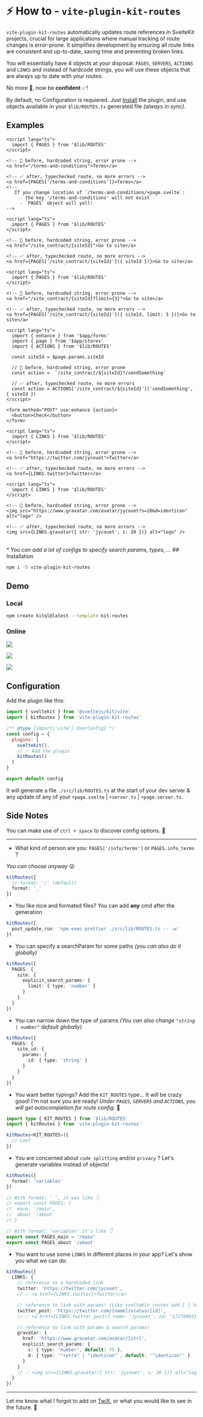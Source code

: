 
# ⚡ How to - `vite-plugin-kit-routes`

`vite-plugin-kit-routes` automatically updates route references in SvelteKit projects, crucial for
large applications where manual tracking of route changes is error-prone. It simplifies development
by ensuring all route links are consistent and up-to-date, saving time and preventing broken links.

You will essentially have 4 objects at your disposal: `PAGES`, `SERVERS`, `ACTIONS` and `LINKS` and
instead of hardcode strings, you will use these objects that are always up to date with your routes.

No more 🤞, now be **confident** ✅!

By default, no Configuration is requiered. Just [Install](#installation) the plugin, and use objects
available in your `$lib/ROUTES.ts` generated file _(always in sync)_.

## Examples

```svelte filename="PAGES - First example" {2, 9}
<script lang="ts">
  import { PAGES } from '$lib/ROUTES'
</script>

<!-- 🤞 before, hardcoded string, error prone -->
<a href="/terms-and-conditions">Terms</a>

<!-- ✅ after, typechecked route, no more errors -->
<a href={PAGES['/terms-and-conditions']}>Terms</a>
<!-- 
   If you change location of `/terms-and-conditions/+page.svelte`: 
     - the key '/terms-and-conditions' will not exist
     - `PAGES` object will yell! 
-->
```

```svelte filename="PAGES - With 1 route param" {2, 9}
<script lang="ts">
  import { PAGES } from '$lib/ROUTES'
</script>

<!-- 🤞 before, hardcoded string, error prone -->
<a href="/site_contract/{siteId}">Go to site</a>

<!-- ✅ after, typechecked route, no more errors -->
<a href={PAGES['/site_contract/{siteId}']({ siteId })}>Go to site</a>
```

```svelte filename="PAGES - With 1 Search Param*" {2, 9}
<script lang="ts">
  import { PAGES } from '$lib/ROUTES'
</script>

<!-- 🤞 before, hardcoded string, error prone -->
<a href="/site_contract/{siteId}?limit={3}">Go to site</a>

<!-- ✅ after, typechecked route, no more errors -->
<a href={PAGES['/site_contract/{siteId}']({ siteId, limit: 3 })}>Go to site</a>
```

```svelte filename="ACTIONS - With a named action" {4, 12}
<script lang="ts">
  import { enhance } from '$app/forms'
  import { page } from '$app/stores'
  import { ACTIONS } from '$lib/ROUTES'

  const siteId = $page.params.siteId

  // 🤞 before, hardcoded string, error prone
  const action =  `/site_contract/${siteId}?/sendSomething`

  // ✅ after, typechecked route, no more errors
  const action = ACTIONS['/site_contract/${siteId}']('sendSomething', { siteId })
</script>

<form method="POST" use:enhance {action}>
  <button>Check</button>
</form>
```

```svelte filename="LINKS - 1 reference in config*" {2, 9}
<script lang="ts">
  import { LINKS } from '$lib/ROUTES'
</script>

<!-- 🤞 before, hardcoded string, error prone -->
<a href="https://twitter.com/jycouet">Twitter</a>

<!-- ✅ after, typechecked route, no more errors -->
<a href={LINKS.twitter}>Twitter</a>
```

```svelte filename="LINKS - with params & search params*" {2, 9}
<script lang="ts">
  import { LINKS } from '$lib/ROUTES'
</script>

<!-- 🤞 before, hardcoded string, error prone -->
<img src="https://www.gravatar.com/avatar/jycouet?s=20&d=identicon" alt="logo" />

<!-- ✅ after, typechecked route, no more errors -->
<img src={LINKS.gravatar({ str: 'jycouet', s: 20 })} alt="logo" />
```

<br />
<em>* You can add a lot of configs to specify search params, types, ...</em>
## Installation

```sh npm2yarn
npm i -D vite-plugin-kit-routes
```

## Demo

### Local

```bash
npm create kitql@latest --template kit-routes
```

### Online

[![](https://img.shields.io/badge/Open_in-SvelteLab-black?logo=svelte&color=%23FF3E00)](https://www.sveltelab.dev/?provider=github&owner=jycouet&repo=kitql&branch=main&path=%2Fpackages%2Fcreate-kitql%2Ftemplates%2Fkit-routes)

[![](https://img.shields.io/badge/Open_in-CodeSandbox-black?logo=codesandbox&color=%23151515)](https://codesandbox.io/p/sandbox/github/jycouet/kitql/tree/main/packages/create-kitql/templates/kit-routes)

[![](https://img.shields.io/badge/Open_in-StackBlitz-black?logo=stackblitz&color=%231269D3)](https://stackblitz.com/github.com/jycouet/kitql/tree/main/packages/create-kitql/templates/kit-routes)

## Configuration

Add the plugin like this:

```js filename="vite.config.js" {2, 9}
import { sveltekit } from '@sveltejs/kit/vite'
import { kitRoutes } from 'vite-plugin-kit-routes'

/** @type {import('vite').UserConfig} */
const config = {
  plugins: [
    sveltekit(),
    // ✅ Add the plugin
    kitRoutes()
  ]
}

export default config
```

It will generate a file `./src/lib/ROUTES.ts` at the start of your dev server & any update of any of
your `+page.svelte` | `+server.ts` | `+page.server.ts`.

## Side Notes

<Callout>You can make use of `ctrl + space` to discover config options. 🎉</Callout>

---

- What kind of person are you: `PAGES['/info/terms']` or `PAGES.info_terms` ?

_You can choose anyway_ 😜

```ts filename="vite.config.ts"
kitRoutes({
  // format: '/' (default)
  format: '_'
})
```

- You like nice and formated files? You can add **any** cmd after the generation

```ts filename="vite.config.ts"
kitRoutes({
  post_update_run: 'npm exec prettier ./src/lib/ROUTES.ts -- -w'
})
```

- You can specify a searchParam for some paths _(you can also do it globally)_

```ts filename="vite.config.ts"
kitRoutes({
  PAGES: {
    site: {
      explicit_search_params: {
        limit: { type: 'number' }
      }
    }
  }
})
```

- You can narrow down the type of params _(You can also change `"string | number"` default
  globally)_

```ts filename="vite.config.ts"
kitRoutes({
  PAGES: {
    site_id: {
      params: {
        id: { type: 'string' }
      }
    }
  }
})
```

- You want better typings? Add the `KIT_ROUTES` type... It will be crazy good! I'm not sure you are
  ready! _Under `PAGES`, `SERVERS` and `ACTIONS`, you will get autocompletion for route config._ 🤯

```ts filename="vite.config.ts"
import type { KIT_ROUTES } from '$lib/ROUTES'
import { kitRoutes } from 'vite-plugin-kit-routes'

kitRoutes<KIT_ROUTES>({
  // Conf
})
```

- You are concerned about `code splitting` and/or `privacy` ? Let's generate variables instead of
  objects!

```ts filename="vite.config.ts"
kitRoutes({
  format: 'variables'
})
```

```ts filename="src/lib/ROUTES.ts" {7-9}
// With format: '_', it was like 👇
// export const PAGES: {
//  main: '/main',
//  about '/about'
// }

// With format: 'variables' it's like 👇
export const PAGES_main = '/main'
export const PAGES_about '/about'
```

- You want to use some `LINKS` in different places in your app? Let's show you what we can do:

```ts filename="vite.config.ts"
kitRoutes({
  LINKS: {
    // reference to a hardcoded link
    twitter: 'https://twitter.com/jycouet',
    // ✅ <a href={LINKS.twitter}>Twitter</a>

    // reference to link with params! (Like svelteKit routes add [ ] to specify params)
    twitter_post: 'https://twitter.com/[name]/status/[id]',
    // ✅ <a href={LINKS.twitter_post({ name: 'jycouet', id: '1727089217707159569' })}>Twitter Post</a>

    // reference to link with params & search params!
    gravatar: {
      href: 'https://www.gravatar.com/avatar/[str]',
      explicit_search_params: {
        s: { type: 'number', default: 75 },
        d: { type: '"retro" | "identicon"', default: '"identicon"' }
      }
    }
    // ✅ <img src={LINKS.gravatar({ str: 'jycouet', s: 20 })} alt="logo" />
  }
})
```

---

Let me know what I forgot to add on [TwiX](https://twitter.com/jycouet), or what you would like to
see in the future. 🙏
